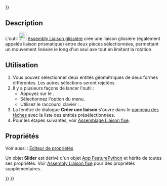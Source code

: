 <languages/>
{{UnfinishedDocu{{#translation:}}}}

{{Docnav/fr
|[[Assembly_CreateJointCylindrical/fr|Liaison pivot glissant]]
|[[Assembly_CreateJointBall/fr|Liaison bille]]
|[[Assembly_Workbench/fr|Atelier Assembly]]
|IconL=Assembly_CreateJointCylindrical.svg
|IconR=Assembly_CreateJointBall.svg
|IconC=Workbench_Assembly.svg
}}

{{GuiCommand/fr
|Name=Assembly CreateJointSlider
|Name/fr=Assembly Liaison glissière
|MenuLocation=Assemblage → Créer une liaison glissière
|Workbenches=[[Assembly_Workbench/fr|Assembly]]
|Shortcut={{KEY|S}}
|Version=1.0
|SeeAlso=
}}

==Description==

L'outil [[Image:Assembly_CreateJointSlider.svg|24px]] [[Assembly_CreateJointSlider/fr|Assembly Liaison glissière]] crée une liaison glissière (également appelée liaison prismatique) entre deux pièces sélectionnées, permettant un mouvement linéaire le long d'un seul axe tout en limitant la rotation.

<span id="Usage"></span>
==Utilisation==

# Vous pouvez sélectionner deux entités géométriques de deux formes différentes. Les autres sélections seront rejetées.
# Il y a plusieurs façons de lancer l'outil :
#* Appuyez sur le {{Button|[[Image:Assembly_CreateJointSlider.svg|16px]] [[Assembly_CreateJointSlider/fr|Créer une liaison glissière]]}}.
#* Sélectionnez l'option {{MenuCommand|Assemblage → [[Image:Assembly_CreateJointSlider.svg|16px]] Créer une liaison glissière}} du menu.
#* Utilisez le raccourci clavier : {{KEY|S}}.
# La fenêtre de dialogue '''Créer une liaison''' s'ouvre dans le [[Task_panel/fr|panneau des tâches]] avec la liste des entités présélectionnées.
# Pour les étapes suivantes, voir [[Assembly_CreateJointFixed/fr#Utilisation|Assemblage Liaison fixe]].

<span id="Properties"></span>
==Propriétés==

Voir aussi : [[Property_editor/fr|Éditeur de propriétés]]

Un objet '''Slider''' est dérivé d'un objet [[App_FeaturePython/fr|App FeaturePython]] et hérite de toutes ses propriétés. Voir [[Assembly_CreateJointFixed/fr#Propriétés|Assembly Liaison fixe]] pour des propriétés supplémentaires.


{{Docnav/fr
|[[Assembly_CreateJointCylindrical/fr|Liaison pivot glissant]]
|[[Assembly_CreateJointBall/fr|Liaison bille]]
|[[Assembly_Workbench/fr|Atelier Assembly]]
|IconL=Assembly_CreateJointCylindrical.svg
|IconR=Assembly_CreateJointBall.svg
|IconC=Workbench_Assembly.svg
}}

{{Assembly_Tools_navi{{#translation:}}}}
{{Userdocnavi{{#translation:}}}}